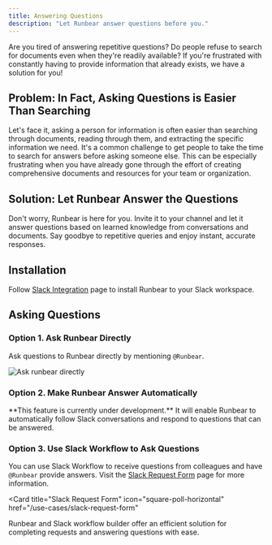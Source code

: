```yaml
---
title: Answering Questions
description: "Let Runbear answer questions before you."
---
```


Are you tired of answering repetitive questions? Do people refuse to search for documents even when they're readily available? If you're frustrated with constantly having to provide information that already exists, we have a solution for you!

## Problem: In Fact, Asking Questions is Easier Than Searching

Let's face it, asking a person for information is often easier than searching through documents, reading through them, and extracting the specific information we need. It's a common challenge to get people to take the time to search for answers before asking someone else. This can be especially frustrating when you have already gone through the effort of creating comprehensive documents and resources for your team or organization.

## Solution: Let Runbear Answer the Questions

Don't worry, Runbear is here for you. Invite it to your channel and let it answer questions based on learned knowledge from conversations and documents. Say goodbye to repetitive queries and enjoy instant, accurate responses.

## Installation

Follow [Slack Integration](/slack-integration) page to install Runbear to your Slack workspace.

## Asking Questions

### Option 1. Ask Runbear Directly

Ask questions to Runbear directly by mentioning `@Runbear`.

![Ask runbear directly](/images/screenshot-ask-runbear-directly.png)

### Option 2. Make Runbear Answer Automatically

<Note>
  **This feature is currently under development.** It will enable Runbear to
  automatically follow Slack conversations and respond to questions that can be
  answered.
</Note>

### Option 3. Use Slack Workflow to Ask Questions

You can use Slack Workflow to receive questions from colleagues and have `@Runbear` provide answers. Visit the [Slack Request Form](/use-cases/slack-request-form) page for more information.

<Card
  title="Slack Request Form"
  icon="square-poll-horizontal"
  href="/use-cases/slack-request-form"
>
  Runbear and Slack workflow builder offer an efficient solution for completing
  requests and answering questions with ease.
</Card>
